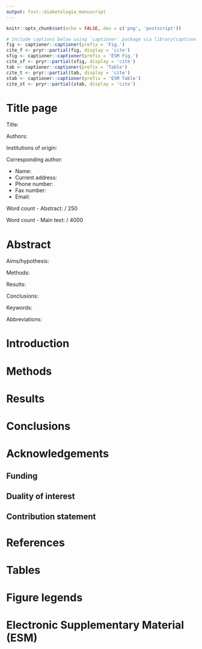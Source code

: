```yaml
---
output: fost::diabetologia_manuscript
---
```


<!-- full instructions here http://www.diabetologia-journal.org/instructionstoauthors.html -->

```r
knitr::opts_chunk$set(echo = FALSE, dev = c('png', 'postscript'))
```

```r
# Include captions below using `captioner` package via library(captioner)
fig <- captioner::captioner(prefix = 'Fig.')
cite_f <- pryr::partial(fig, display = 'cite')
sfig <- captioner::captioner(prefix = 'ESM Fig.')
cite_sf <- pryr::partial(sfig, display = 'cite')
tab <- captioner::captioner(prefix = 'Table')
cite_t <- pryr::partial(tab, display = 'cite')
stab <- captioner::captioner(prefix = 'ESM Table')
cite_st <- pryr::partial(stab, display = 'cite')
```

# Title page

Title:

<!-- First, middle initial, last -->
Authors:

<!-- During time of study. -->
Institutions of origin:

Corresponding author:

- Name:
- Current address:
- Phone number:
- Fax number:
- Email:

Word count - Abstract: / 250
<!-- technically no word limit, but website has technical limitations -->

Word count - Main text: / 4000
<!-- Only main text (Intro, Methods, Results, Discussion) and figure legends
included in word count -->

<!-- Reference limit / 50 -->

# Abstract
<!-- no unexplained abbreviations -->

Aims/hypothesis:

Methods:

Results:

Conclusions:

Keywords:
<!-- up to 10 -->

Abbreviations:
<!-- all abbreviations (not standard Diabetologia abbreviations) used in the
manuscript, in alphabetical order -->

# Introduction 
<!-- clear statement of aim and novelty, no results or conclusions -->

# Methods
<!-- must include relevant checklists (NIH preclinical, CONSORT, STROBE, etc).
Use 'diabetic patients', not 'diabetics'. Greek symbols for pancreas cells
should *not* be used. -->

# Results
<!-- do not repeat the results that are presented in tables/figures. Summarize
them instead. -->

# Conclusions
<!-- interpret the results, following a structured outline: 
- statement of principal findings
- strengths and weaknesses of the study
- strengths and weaknesses in relation to other studies
- discuss important differences in results
- meaning of the study
- unanswered questions and future research. 
-->

# Acknowledgements
<!-- keep it brief. Include grant support, editorial support. Include full names
and institutions. -->

## Funding
<!-- full name of funding organizations -->

## Duality of interest
<!-- conflicts of interest -->

## Contribution statement

# References

# Tables
<!-- should be self-explanatory, but reduce amount of detail of methods (keep in
Method section) -->

# Figure legends

<!-- figures should be separate files. EPS format is the preferred format. Don't
have a legend in the figure. Weight of 0.75pt for axis lines and other lines.
Embed the fonts (not converted to lines). Use Arial or Helvetica font, 8-12pt
size. Colour is allowed.

Legends should be kept in the main document. Be concise, self-explanatory, but
keep it brief on the methods used (keep in Method section). Included in word
count.-->

# Electronic Supplementary Material (ESM)

<!-- should have label "ESM Methods", etc. Should be separate files for each
material. -->
